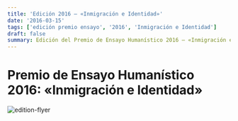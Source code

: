 ```yaml
---
title: 'Edición 2016 — «Inmigración e Identidad»'
date: '2016-03-15'
tags: ['edición premio ensayo', '2016', 'Inmigración e Identidad']
draft: false
summary: Edición del Premio de Ensayo Humanístico 2016 — «Inmigración e Identidad»
---
```


# Premio de Ensayo Humanístico 2016: «Inmigración e Identidad»

![edition-flyer](/static/images/essay-awards/2016/flyer.jpg)
